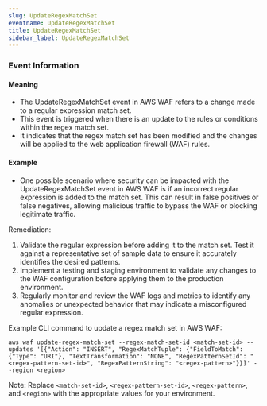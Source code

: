 ```yaml
--- 
slug: UpdateRegexMatchSet
eventname: UpdateRegexMatchSet
title: UpdateRegexMatchSet
sidebar_label: UpdateRegexMatchSet
---
```

                       
### Event Information

#### Meaning

- The UpdateRegexMatchSet event in AWS WAF refers to a change made to a regular expression match set. 
- This event is triggered when there is an update to the rules or conditions within the regex match set. 
- It indicates that the regex match set has been modified and the changes will be applied to the web application firewall (WAF) rules.

#### Example

- One possible scenario where security can be impacted with the UpdateRegexMatchSet event in AWS WAF is if an incorrect regular expression is added to the match set. This can result in false positives or false negatives, allowing malicious traffic to bypass the WAF or blocking legitimate traffic.

Remediation:
1. Validate the regular expression before adding it to the match set. Test it against a representative set of sample data to ensure it accurately identifies the desired patterns.
2. Implement a testing and staging environment to validate any changes to the WAF configuration before applying them to the production environment.
3. Regularly monitor and review the WAF logs and metrics to identify any anomalies or unexpected behavior that may indicate a misconfigured regular expression.

Example CLI command to update a regex match set in AWS WAF:
```
aws waf update-regex-match-set --regex-match-set-id <match-set-id> --updates '[{"Action": "INSERT", "RegexMatchTuple": {"FieldToMatch": {"Type": "URI"}, "TextTransformation": "NONE", "RegexPatternSetId": "<regex-pattern-set-id>", "RegexPatternString": "<regex-pattern>"}}]' --region <region>
```

Note: Replace `<match-set-id>`, `<regex-pattern-set-id>`, `<regex-pattern>`, and `<region>` with the appropriate values for your environment.


 